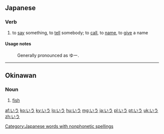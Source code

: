 ==Japanese==

===Verb===
{{ja-verb|type=1|tr=trans}}

# {{ja-def|言う}} to [[say]] something, to [[tell]] somebody; to [[call]], to [[name]], to [[give]] a name

====Usage notes====
: Generally pronounced as ゆー.
[[Category:Japanese words with nonphonetic spellings]]

----

==Okinawan==

===Noun===
{{head|ryu|noun|romaji|iu}}

# {{ryu-def|魚}} [[fish]]

[[af:いう]]
[[ko:いう]]
[[ky:いう]]
[[lo:いう]]
[[hu:いう]]
[[mg:いう]]
[[ja:いう]]
[[pl:いう]]
[[pt:いう]]
[[uk:いう]]
[[zh:いう]]